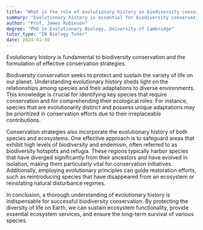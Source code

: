 ```yaml
---
title: "What is the role of evolutionary history in biodiversity conservation and conservation strategies?"
summary: "Evolutionary history is essential for biodiversity conservation, informing strategies that protect species and ecosystems by understanding their development and relationships over time."
author: "Prof. James Robinson"
degree: "PhD in Evolutionary Biology, University of Cambridge"
tutor_type: "IB Biology Tutor"
date: 2024-01-30
---
```


Evolutionary history is fundamental to biodiversity conservation and the formulation of effective conservation strategies.

Biodiversity conservation seeks to protect and sustain the variety of life on our planet. Understanding evolutionary history sheds light on the relationships among species and their adaptations to diverse environments. This knowledge is crucial for identifying key species that require conservation and for comprehending their ecological roles. For instance, species that are evolutionarily distinct and possess unique adaptations may be prioritized in conservation efforts due to their irreplaceable contributions.

Conservation strategies also incorporate the evolutionary history of both species and ecosystems. One effective approach is to safeguard areas that exhibit high levels of biodiversity and endemism, often referred to as biodiversity hotspots and refugia. These regions typically harbor species that have diverged significantly from their ancestors and have evolved in isolation, making them particularly vital for conservation initiatives. Additionally, employing evolutionary principles can guide restoration efforts, such as reintroducing species that have disappeared from an ecosystem or reinstating natural disturbance regimes.

In conclusion, a thorough understanding of evolutionary history is indispensable for successful biodiversity conservation. By protecting the diversity of life on Earth, we can sustain ecosystem functionality, provide essential ecosystem services, and ensure the long-term survival of various species.
    